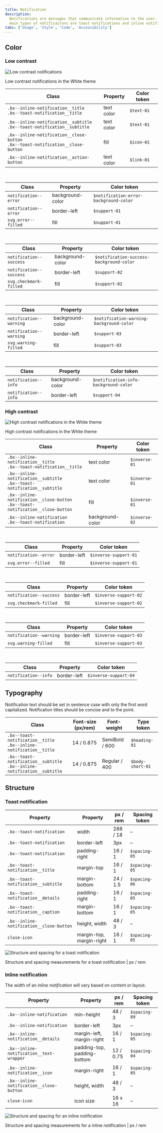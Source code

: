 ```yaml
---
title: Notification
description:
  Notifications are messages that communicate information to the user. The two
  main types of notificaitons are toast notifications and inline notifications.
tabs: ['Usage', 'Style', 'Code', 'Accessibility']
---
```


## Color

### Low contrast

![Low contrast notifications](images/notification-style-3.png)

<Caption>Low contrast notifications in the White theme</Caption>

| Class                                                                                   | Property   | Color token |
| --------------------------------------------------------------------------------------- | ---------- | ----------- |
| `.bx--inline-notification__title` <br /> `.bx--toast-notification__title`               | text color | `$text-01`  |
| `.bx--inline-notification__subtitle` <br /> `.bx--toast-notification__subtitle`         | text color | `$text-01`  |
| `.bx--inline-notification__close-button` <br /> `.bx--toast-notification__close-button` | fill       | `$icon-01`  |
| `.bx--inline-notification__action-button`                                               | text color | `$link-01`  |

<br />

<Title> Error — low contrast </Title>

| Class                 | Property         | Color token                            |
| --------------------- | ---------------- | -------------------------------------- |
| `notification--error` | background-color | `$notification-error-background-color` |
| `notification--error` | border-left      | `$support-01`                          |
| `svg.error--filled`   | fill             | `$support-01`                          |

<br />

<Title> Success — low contrast </Title>

| Class                   | Property         | Color token                              |
| ----------------------- | ---------------- | ---------------------------------------- |
| `notification--success` | background-color | `$notification-success-background-color` |
| `notification--success` | border-left      | `$support-02`                            |
| `svg.checkmark-filled`  | fill             | `$support-02`                            |

<br />

<Title> Warning — low contrast </Title>

| Class                   | Property         | Color token                              |
| ----------------------- | ---------------- | ---------------------------------------- |
| `notification--warning` | background-color | `$notification-warning-background-color` |
| `notification--warning` | border-left      | `$support-03`                            |
| `svg.warning-filled`    | fill             | `$support-03`                            |

<br />

<Title> Info — low contrast </Title>

| Class                | Property         | Color token                           |
| -------------------- | ---------------- | ------------------------------------- |
| `notification--info` | background-color | `$notification-info-background-color` |
| `notification--info` | border-left      | `$support-04`                         |

### High contrast

![High contrast notifications in the White theme](images/notification-style-4.png)

<Caption>High contrast notifications in the White theme</Caption>

<br />

| Class                                                                                   | Property         | Color token   |
| --------------------------------------------------------------------------------------- | ---------------- | ------------- |
| `.bx--inline-notification__title` <br /> `.bx--toast-notification__title`               | text color       | `$inverse-01` |
| `.bx--inline-notification__subtitle` <br /> `.bx--toast-notification__subtitle`         | text color       | `$inverse-01` |
| `.bx--inline-notification__close-button` <br /> `.bx--toast-notification__close-button` | fill             | `$inverse-01` |
| `.bx--inline-notification` <br /> `.bx--toast-notification`                             | background-color | `$inverse-02` |

<br />

<Title> Error — high contrast </Title>

| Class                 | Property    | Color token           |
| --------------------- | ----------- | --------------------- |
| `notification--error` | border-left | `$inverse-support-01` |
| `svg.error--filled`   | fill        | `$inverse-support-01` |

<br />

<Title> Success — high contrast </Title>

| Class                   | Property    | Color token           |
| ----------------------- | ----------- | --------------------- |
| `notification--success` | border-left | `$inverse-support-02` |
| `svg.checkmark-filled`  | fill        | `$inverse-support-02` |

<br />

<Title> Warning — high contrast </Title>

| Class                   | Property    | Color token           |
| ----------------------- | ----------- | --------------------- |
| `notification--warning` | border-left | `$inverse-support-03` |
| `svg.warning-filled`    | fill        | `$inverse-support-03` |

<br />

<Title> Info — high contrast </Title>

| Class                | Property    | Color token           |
| -------------------- | ----------- | --------------------- |
| `notification--info` | border-left | `$inverse-support-04` |

## Typography

Notification text should be set in sentence case with only the first word
capitalized. Notification titles should be concise and to the point.

| Class                                                                          | Font-size (px/rem) | Font-weight    | Type token       |
| ------------------------------------------------------------------------------ | ------------------ | -------------- | ---------------- |
| `.bx--toast-notification__title` <br/> `.bx--inline-notification__title`       | 14 / 0.875         | SemiBold / 600 | `$heading-01`    |
| `.bx--toast-notification__subtitle` <br/> `.bx--inline-notification__subtitle` | 14 / 0.875         | Regular / 400  | `$body-short-01` |  |

## Structure

### Toast notification

| Property                                 | Property                 | px / rem | Spacing token |
| ---------------------------------------- | ------------------------ | -------- | ------------- |
| `.bx--toast-notification`                | width                    | 288 / 18 | –             |
| `.bx--toast-notification`                | border-left              | 3px      | –             |
| `.bx--toast-notification`                | padding-right            | 16 / 1   | `$spacing-05` |
| `.bx--toast-notification__title`         | margin-top               | 16 / 1   | `$spacing-05` |
| `.bx--toast-notification__subtitle`      | margin-bottom            | 24 / 1.5 | `$spacing-06` |
| `.bx--toast-notification__details`       | padding-right            | 16 / 1   | `$spacing-05` |
| `.bx--toast-notification__caption`       | margin-bottom            | 16 / 1   | `$spacing-05` |
| `.bx--inline-notification__close-button` | height, width            | 48 / 3   | –             |
| `close-icon`                             | margin-top, margin-right | 16 / 1   | `$spacing-05` |

<div className="image--fixed">

![Structure and spacing for a toast notification](images/notification-style-1.png)

</div>

<Caption>
  Structure and spacing measurements for a toast notification | px / rem
</Caption>

### Inline notification

The width of an _inline notification_ will vary based on content or layout.

| Property                                 | Property                    | px / rem  | Spacing token |
| ---------------------------------------- | --------------------------- | --------- | ------------- |
| `.bx--inline-notification`               | min-height                  | 48 / 3    | `$spacing-09` |
| `.bx--inline-notification`               | border-left                 | 3px       | –             |
| `.bx--inline-notification__details`      | margin-left, margin-right   | 16 / 1    | `$spacing-05` |
| `.bx--inline-notification__text-wrapper` | padding-top, padding-bottom | 12 / 0.75 | `$spacing-04` |
| `.bx--inline-notification__icon`         | margin-right                | 16 / 1    | `$spacing-05` |
| `.bx--inline-notification__close-button` | height, width               | 48 / 3    | –             |
| `close-icon`                             | icon size                   | 16 x 16   | –             |

<div className="image--fixed">

![Structure and spacing for an inline notification](images/notification-style-2.png)

</div>

<Caption>
  Structure and spacing measurements for a inline notification | px / rem
</Caption>

